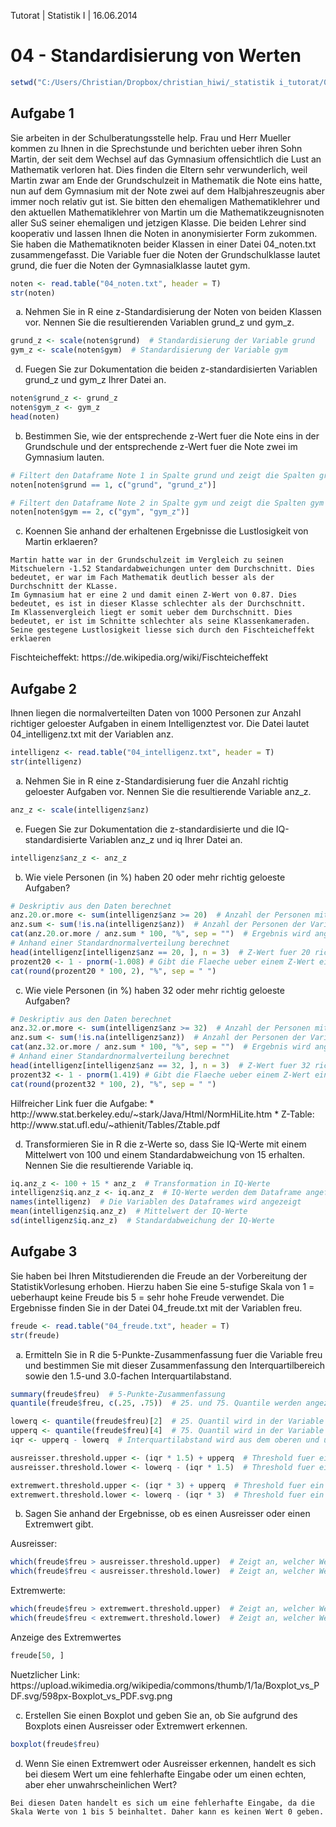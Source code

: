 Tutorat | Statistik I | 16.06.2014

04 - Standardisierung von Werten
========================================================

```r
setwd("C:/Users/Christian/Dropbox/christian_hiwi/_statistik i_tutorat/04_Standardisierung von Werten/Tutorat")
```

## Aufgabe 1
Sie arbeiten in der Schulberatungsstelle help. Frau und Herr Mueller kommen zu Ihnen in die Sprechstunde und berichten ueber ihren Sohn Martin, der seit dem Wechsel auf das  Gymnasium offensichtlich die Lust an Mathematik verloren hat. Dies finden die Eltern sehr  verwunderlich, weil Martin zwar am Ende der Grundschulzeit in Mathematik die Note eins hatte, nun auf dem Gymnasium mit der Note zwei auf dem Halbjahreszeugnis aber immer  noch relativ gut ist.
Sie bitten den ehemaligen Mathematiklehrer und den aktuellen Mathematiklehrer von  Martin um die Mathematikzeugnisnoten aller SuS seiner ehemaligen und jetzigen Klasse.  Die beiden Lehrer sind kooperativ und lassen Ihnen die Noten in anonymisierter Form  zukommen.
Sie haben die Mathematiknoten beider Klassen in einer Datei 04_noten.txt  zusammengefasst. Die Variable fuer die Noten der Grundschulklasse lautet grund, die fuer  die Noten der Gymnasialklasse lautet gym. 

```r
noten <- read.table("04_noten.txt", header = T)
str(noten)
```


a) Nehmen Sie in R eine z-Standardisierung der Noten von beiden Klassen vor. Nennen 
Sie die resultierenden Variablen grund_z und gym_z.

```r
grund_z <- scale(noten$grund)  # Standardisierung der Variable grund
gym_z <- scale(noten$gym)  # Standardisierung der Variable gym
```


d) Fuegen Sie zur Dokumentation die beiden z-standardisierten Variablen grund_z und gym_z Ihrer Datei an.

```r
noten$grund_z <- grund_z
noten$gym_z <- gym_z
head(noten)
```


b) Bestimmen Sie, wie der entsprechende z-Wert fuer die Note eins in der Grundschule und der entsprechende z-Wert fuer die Note zwei im Gymnasium lauten.

```r
# Filtert den Dataframe Note 1 in Spalte grund und zeigt die Spalten grund und grund_z an:
noten[noten$grund == 1, c("grund", "grund_z")]  

# Filtert den Dataframe Note 2 in Spalte gym und zeigt die Spalten gym und gym_z an:
noten[noten$gym == 2, c("gym", "gym_z")]
```


c) Koennen Sie anhand der erhaltenen Ergebnisse die Lustlosigkeit von Martin erklaeren?

```
Martin hatte war in der Grundschulzeit im Vergleich zu seinen Mitschuelern -1.52 Standardabweichungen unter dem Durchschnitt. Dies bedeutet, er war im Fach Mathematik deutlich besser als der Durchschnitt der KLasse. 
Im Gymnasium hat er eine 2 und damit einen Z-Wert von 0.87. Dies bedeutet, es ist in dieser Klasse schlechter als der Durchschnitt. 
Im Klassenvergleich liegt er somit ueber dem Durchschnitt. Dies bedeutet, er ist im Schnitte schlechter als seine Klassenkameraden.
Seine gestegene Lustlosigkeit liesse sich durch den Fischteicheffekt erklaeren
```
Fischteicheffekt: https://de.wikipedia.org/wiki/Fischteicheffekt

## Aufgabe 2
Ihnen liegen die normalverteilten Daten von 1000 Personen zur Anzahl richtiger geloester Aufgaben in einem Intelligenztest vor. Die Datei lautet 04_intelligenz.txt mit der  Variablen anz.

```r
intelligenz <- read.table("04_intelligenz.txt", header = T)
str(intelligenz)
```


a)  Nehmen Sie in R eine z-Standardisierung fuer die Anzahl richtig geloester Aufgaben vor. Nennen Sie die resultierende Variable anz_z.

```r
anz_z <- scale(intelligenz$anz)
```


e)  Fuegen Sie zur Dokumentation die z-standardisierte und die IQ-standardisierte Variablen anz_z und iq Ihrer Datei an.

```r
intelligenz$anz_z <- anz_z
```


b)  Wie viele Personen (in %) haben 20 oder mehr richtig geloeste Aufgaben?

```r
# Deskriptiv aus den Daten berechnet
anz.20.or.more <- sum(intelligenz$anz >= 20)  # Anzahl der Personen mit mehr als 20 richtigen Loesungen
anz.sum <- sum(!is.na(intelligenz$anz))  # Anzahl der Personen der Variable anz ohne NAs
cat(anz.20.or.more / anz.sum * 100, "%", sep = "")  # Ergebnis wird angzeigt und mit der Funktion cat formatiert
# Anhand einer Standardnormalverteilung berechnet
head(intelligenz[intelligenz$anz == 20, ], n = 3)  # Z-Wert fuer 20 richtige Aufgaben
prozent20 <- 1 - pnorm(-1.008) # Gibt die Flaeche ueber einem Z-Wert einer Standardnormalverteilung zurueck
cat(round(prozent20 * 100, 2), "%", sep = " ")
```


c) Wie viele Personen (in %) haben 32 oder mehr richtig geloeste Aufgaben?

```r
# Deskriptiv aus den Daten berechnet
anz.32.or.more <- sum(intelligenz$anz >= 32)  # Anzahl der Personen mit mehr als 32 richtigen Loesungen
anz.sum <- sum(!is.na(intelligenz$anz))  # Anzahl der Personen der Variable anz ohne NAs
cat(anz.32.or.more / anz.sum * 100, "%", sep = "")  # Ergebnis wird angzeigt und mit der Funktion cat formatiert
# Anhand einer Standardnormalverteilung berechnet
head(intelligenz[intelligenz$anz == 32, ], n = 3)  # Z-Wert fuer 32 richtige Aufgaben
prozent32 <- 1 - pnorm(1.419) # Gibt die Flaeche ueber einem Z-Wert einer Standardnormalverteilung zurueck
cat(round(prozent32 * 100, 2), "%", sep = " ")
```

Hilfreicher Link fuer die Aufgabe: 
* http://www.stat.berkeley.edu/~stark/Java/Html/NormHiLite.htm
* Z-Table: http://www.stat.ufl.edu/~athienit/Tables/Ztable.pdf


d) Transformieren Sie in R die z-Werte so, dass Sie IQ-Werte mit einem Mittelwert von  100 und einem Standardabweichung von 15 erhalten. Nennen Sie die resultierende Variable iq.

```r
iq.anz_z <- 100 + 15 * anz_z  # Transformation in IQ-Werte
intelligenz$iq.anz_z <- iq.anz_z  # IQ-Werte werden dem Dataframe angefuegt
names(intelligenz)  # Die Variablen des Dataframes wird angezeigt
mean(intelligenz$iq.anz_z)  # Mittelwert der IQ-Werte
sd(intelligenz$iq.anz_z)  # Standardabweichung der IQ-Werte
```


## Aufgabe 3
Sie haben bei Ihren Mitstudierenden die Freude an der Vorbereitung der StatistikVorlesung erhoben. Hierzu haben Sie eine 5-stufige Skala von 1 = ueberhaupt keine Freude bis 5 = sehr hohe Freude verwendet. Die Ergebnisse finden Sie in der Datei 04_freude.txt mit der Variablen freu.

```r
freude <- read.table("04_freude.txt", header = T)
str(freude)
```


a) Ermitteln Sie in R die 5-Punkte-Zusammenfassung fuer die Variable freu und bestimmen Sie mit dieser Zusammenfassung den Interquartilbereich sowie den 1.5-und 3.0-fachen Interquartilabstand.

```r
summary(freude$freu)  # 5-Punkte-Zusammenfassung
quantile(freude$freu, c(.25, .75))  # 25. und 75. Quantile werden angezeigt

lowerq <- quantile(freude$freu)[2]  # 25. Quantil wird in der Variable gespeichert
upperq <- quantile(freude$freu)[4]  # 75. Quantil wird in der Variable gespeichert
iqr <- upperq - lowerq  # Interquartilabstand wird aus dem oberen und unterem Quartil berechnet

ausreisser.threshold.upper <- (iqr * 1.5) + upperq  # Threshold fuer ein Ausreisser im oberen Teil der Verteilung
ausreisser.threshold.lower <- lowerq - (iqr * 1.5)  # Threshold fuer ein Ausreisser im unteren Teil der Verteilung

extremwert.threshold.upper <- (iqr * 3) + upperq  # Threshold fuer ein Extremwert im oberen Teil der Verteilung
extremwert.threshold.lower <- lowerq - (iqr * 3)  # Threshold fuer ein Extremwert im unteren Teil der Verteilung


```


b) Sagen Sie anhand der Ergebnisse, ob es einen Ausreisser oder einen Extremwert gibt.

Ausreisser:
```r
which(freude$freu > ausreisser.threshold.upper)  # Zeigt an, welcher Wert als oberer Ausreisser zu betrachten ist
which(freude$freu < ausreisser.threshold.lower)  # Zeigt an, welcher Wert als unterer Ausreisser zu betrachten ist
```

Extremwerte:
```r
which(freude$freu > extremwert.threshold.upper)  # Zeigt an, welcher Wert als oberer Extremwert zu betrachten ist
which(freude$freu < extremwert.threshold.lower)  # Zeigt an, welcher Wert als oberer Extremwert zu betrachten ist
```

Anzeige des Extremwertes
```r
freude[50, ]
```

Nuetzlicher Link: https://upload.wikimedia.org/wikipedia/commons/thumb/1/1a/Boxplot_vs_PDF.svg/598px-Boxplot_vs_PDF.svg.png


c.  Erstellen Sie einen Boxplot und geben Sie an, ob Sie aufgrund des Boxplots einen Ausreisser oder Extremwert erkennen.

```r
boxplot(freude$freu)
```


d) Wenn Sie einen Extremwert oder Ausreisser erkennen, handelt es sich bei diesem Wert um eine fehlerhafte Eingabe oder um einen echten, aber eher unwahrscheinlichen Wert? 

```
Bei diesen Daten handelt es sich um eine fehlerhafte Eingabe, da die Skala Werte von 1 bis 5 beinhaltet. Daher kann es keinen Wert 0 geben. 
```
